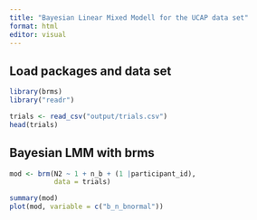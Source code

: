 ```yaml
---
title: "Bayesian Linear Mixed Modell for the UCAP data set"
format: html
editor: visual
---
```


## Load packages and data set

```r
library(brms)
library("readr")
```

```r
trials <- read_csv("output/trials.csv")
head(trials)
```

## Bayesian LMM with brms

```r
mod <- brm(N2 ~ 1 + n_b + (1 |participant_id),
           data = trials)
```

```r
summary(mod)
plot(mod, variable = c("b_n_bnormal"))
```


